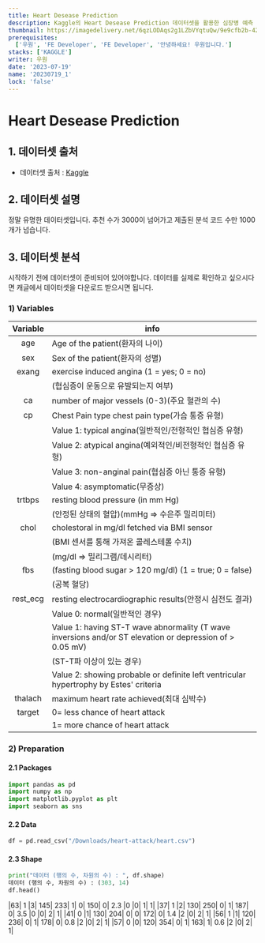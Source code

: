 ```yaml
---
title: Heart Desease Prediction
description: Kaggle의 Heart Desease Prediction 데이터셋을 활용한 심장병 예측
thumbnail: https://imagedelivery.net/6qzLODAqs2g1LZbVYqtuQw/9e9cfb2b-4252-4738-3a9c-4882a248a800/public
prerequisites:
  ['우원', 'FE Developer', 'FE Developer', '안녕하세요! 우원입니다.']
stacks: ['KAGGLE']
writer: 우원
date: '2023-07-19'
name: '20230719_1'
lock: 'false'
---
```


# Heart Desease Prediction

## 1. 데이터셋 출처

- 데이터셋 출처 : [Kaggle](https://www.kaggle.com/datasets/rashikrahmanpritom/heart-attack-analysis-prediction-dataset)

## 2. 데이터셋 설명

정말 유명한 데이터셋입니다.
추천 수가 3000이 넘어가고 제출된 분석 코드 수만 1000개가 넘습니다.

## 3. 데이터셋 분석

시작하기 전에 데이터셋이 준비되어 있어야합니다.
데이터를 실제로 확인하고 싶으시다면 캐글에서 데이터셋을 다운로드 받으시면 됩니다.

### 1) Variables

| Variable | info                                                                                                     |
| :------: | -------------------------------------------------------------------------------------------------------- |
|   age    | Age of the patient(환자의 나이)                                                                          |
|   sex    | Sex of the patient(환자의 성별)                                                                          |
|  exang   | exercise induced angina (1 = yes; 0 = no)                                                                |
|          | (협심증이 운동으로 유발되는지 여부)                                                                      |
|    ca    | number of major vessels (0-3)(주요 혈관의 수)                                                            |
|    cp    | Chest Pain type chest pain type(가슴 통증 유형)                                                          |
|          | Value 1: typical angina(일반적인/전형적인 협심증 유형)                                                   |
|          | Value 2: atypical angina(예외적인/비전형적인 협심증 유형)                                                |
|          | Value 3: non-anginal pain(협심증 아닌 통증 유형)                                                         |
|          | Value 4: asymptomatic(무증상)                                                                            |
|  trtbps  | resting blood pressure (in mm Hg)                                                                        |
|          | (안정된 상태의 혈압)(mmHg => 수은주 밀리미터)                                                            |
|   chol   | cholestoral in mg/dl fetched via BMI sensor                                                              |
|          | (BMI 센서를 통해 가져온 콜레스테롤 수치)                                                                 |
|          | (mg/dl => 밀리그램/데시리터)                                                                             |
|   fbs    | (fasting blood sugar > 120 mg/dl) (1 = true; 0 = false)                                                  |
|          | (공복 혈당)                                                                                              |
| rest_ecg | resting electrocardiographic results(안정시 심전도 결과)                                                 |
|          | Value 0: normal(일반적인 경우)                                                                           |
|          | Value 1: having ST-T wave abnormality (T wave inversions and/or ST elevation or depression of > 0.05 mV) |
|          | (ST-T파 이상이 있는 경우)                                                                                |
|          | Value 2: showing probable or definite left ventricular hypertrophy by Estes' criteria                    |
| thalach  | maximum heart rate achieved(최대 심박수)                                                                 |
|  target  | 0= less chance of heart attack                                                                           |
|          | 1= more chance of heart attack                                                                           |

### 2) Preparation

#### 2.1 Packages

```python
import pandas as pd
import numpy as np
import matplotlib.pyplot as plt
import seaborn as sns
```

#### 2.2 Data

```python
df = pd.read_csv("/Downloads/heart-attack/heart.csv")
```

#### 2.3 Shape

```python
print("데이터 (행의 수, 차원의 수) : ", df.shape)
데이터 (행의 수, 차원의 수) : (303, 14)
df.head()
```

|63| 1 |3| 145| 233| 1| 0| 150| 0| 2.3 |0 |0| 1| 1|
|37| 1 |2| 130| 250| 0| 1| 187| 0| 3.5 |0 |0| 2| 1|
|41| 0 |1| 130| 204| 0| 0| 172| 0| 1.4 |2 |0| 2| 1|
|56| 1 |1| 120| 236| 0| 1| 178| 0| 0.8 |2 |0| 2| 1|
|57| 0 |0| 120| 354| 0| 1| 163| 1| 0.6 |2 |0| 2| 1|
